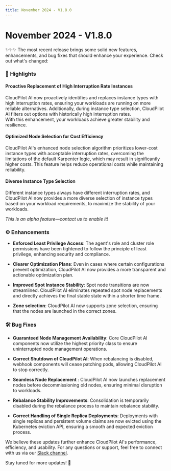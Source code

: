 ```yaml
---
title: November 2024 - V1.8.0
---
```


# November 2024 - V1.8.0

✨✨✨ The most recent release brings some solid new features, enhancements, and bug fixes that should enhance your experience. Check out what's changed:

### 🚀 **Highlights**

#### **Proactive Replacement of High Interruption Rate Instances**  
CloudPilot AI now proactively identifies and replaces instance types with high interruption rates, ensuring your workloads are running on more reliable alternatives. Additionally, during instance type selection, CloudPilot AI filters out options with historically high interruption rates.  
With this enhancement, your workloads achieve greater stability and resilience.

#### **Optimized Node Selection for Cost Efficiency**  
CloudPilot AI's enhanced node selection algorithm prioritizes lower-cost instance types with acceptable interruption rates, overcoming the limitations of the default Karpenter logic, which may result in significantly higher costs.
This feature helps reduce operational costs while maintaining reliability.

#### **Diverse Instance Type Selection**
Different instance types always have different interruption rates, and CloudPilot AI now provides a more diverse selection of instance types based on your workload requirements, to maximize the stability of your workloads.

*This is an alpha feature—contact us to enable it!*

### ⚙️ **Enhancements**  

- **Enforced Least Privilege Access**: The agent's role and cluster role permissions have been tightened to follow the principle of least privilege, enhancing security and compliance.

- **Clearer Optimization Plans**: Even in cases where certain configurations prevent optimization, CloudPilot AI now provides a more transparent and actionable optimization plan.

- **Improved Spot Instance Stability**: Spot node transitions are now streamlined. CloudPilot AI eliminates repeated spot node replacements and directly achieves the final stable state within a shorter time frame.

- **Zone selection**: CloudPilot AI now supports zone selection, ensuring that the nodes are launched in the correct zones.

### 🛠️ **Bug Fixes**

- **Guaranteed Node Management Availability**: Core CloudPilot AI components now utilize the highest priority class to ensure uninterrupted node management operations.

- **Correct Shutdown of CloudPilot AI**: When rebalancing is disabled, webhook components will cease patching pods, allowing CloudPilot AI to stop correctly.

- **Seamless Node Replacement** : CloudPilot AI now launches replacement nodes before decommissioning old nodes, ensuring minimal disruption to workloads.

- **Rebalance Stability Improvements**: Consolidation is temporarily disabled during the rebalance process to maintain rebalance stability.

- **Correct Handling of Single Replica Deployments**: Deployments with single replicas and persistent volume claims are now evicted using the Kubernetes eviction API, ensuring a smooth and expected eviction process.

We believe these updates further enhance CloudPilot AI's performance, efficiency, and usability. For any questions or support, feel free to connect with us via our [Slack channel](https://join.slack.com/t/cloudpilotaicommunity/shared_invite/zt-37rwpf8k7-Rx4BjrhuWtk9U0MXBKYL7A).  

Stay tuned for more updates! 🚀